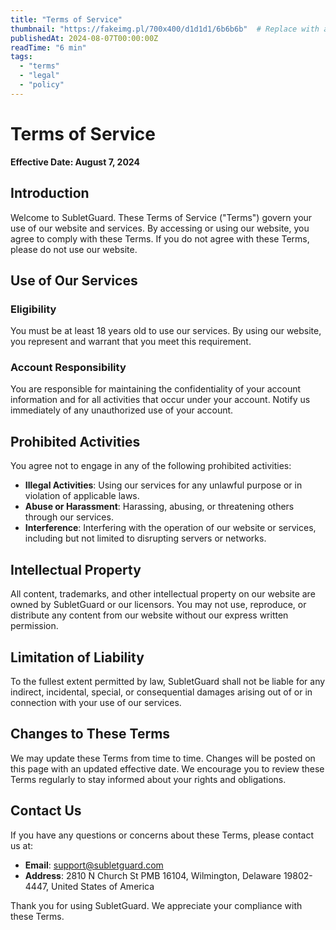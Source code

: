 ```yaml
---
title: "Terms of Service"
thumbnail: "https://fakeimg.pl/700x400/d1d1d1/6b6b6b"  # Replace with an actual URL if necessary
publishedAt: 2024-08-07T00:00:00Z
readTime: "6 min"
tags:
  - "terms"
  - "legal"
  - "policy"
---
```


# Terms of Service

**Effective Date: August 7, 2024**

## Introduction

Welcome to SubletGuard. These Terms of Service ("Terms") govern your use of our website and services. By accessing or using our website, you agree to comply with these Terms. If you do not agree with these Terms, please do not use our website.

## Use of Our Services

### Eligibility

You must be at least 18 years old to use our services. By using our website, you represent and warrant that you meet this requirement.

### Account Responsibility

You are responsible for maintaining the confidentiality of your account information and for all activities that occur under your account. Notify us immediately of any unauthorized use of your account.

## Prohibited Activities

You agree not to engage in any of the following prohibited activities:

- **Illegal Activities**: Using our services for any unlawful purpose or in violation of applicable laws.
- **Abuse or Harassment**: Harassing, abusing, or threatening others through our services.
- **Interference**: Interfering with the operation of our website or services, including but not limited to disrupting servers or networks.

## Intellectual Property

All content, trademarks, and other intellectual property on our website are owned by SubletGuard or our licensors. You may not use, reproduce, or distribute any content from our website without our express written permission.

## Limitation of Liability

To the fullest extent permitted by law, SubletGuard shall not be liable for any indirect, incidental, special, or consequential damages arising out of or in connection with your use of our services.

## Changes to These Terms

We may update these Terms from time to time. Changes will be posted on this page with an updated effective date. We encourage you to review these Terms regularly to stay informed about your rights and obligations.

## Contact Us

If you have any questions or concerns about these Terms, please contact us at:

- **Email**: support@subletguard.com
- **Address**: 2810 N Church St PMB 16104, Wilmington, Delaware 19802-4447, United States of America

Thank you for using SubletGuard. We appreciate your compliance with these Terms.
